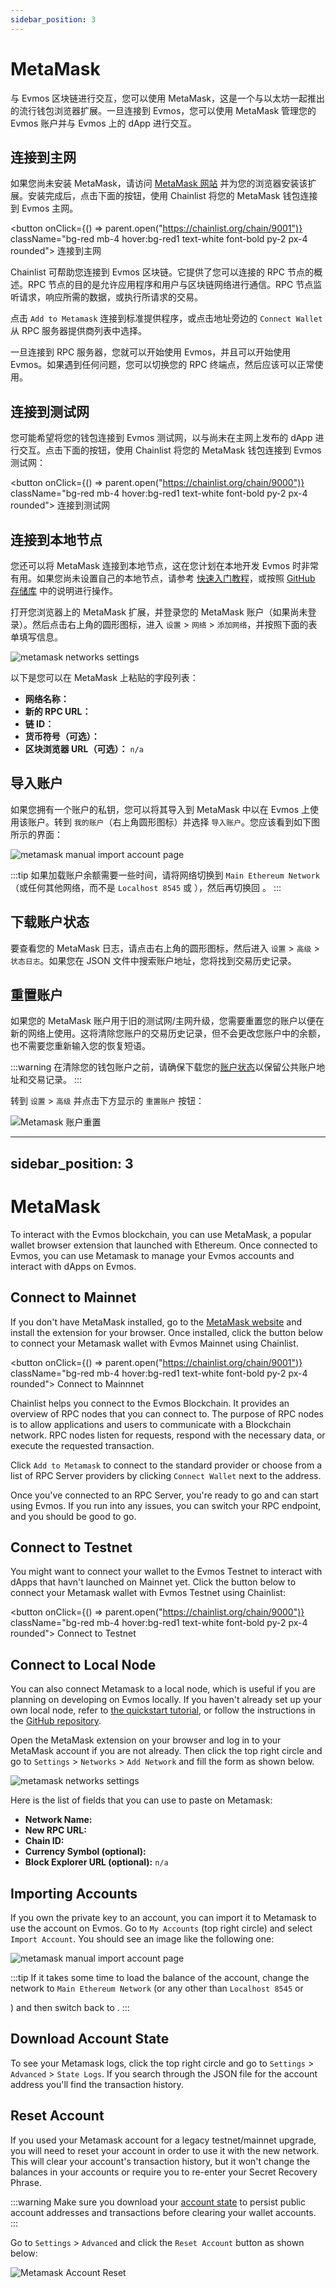 ```yaml
---
sidebar_position: 3
---
```


# MetaMask

与 Evmos 区块链进行交互，您可以使用 MetaMask，这是一个与以太坊一起推出的流行钱包浏览器扩展。一旦连接到 Evmos，您可以使用 MetaMask 管理您的 Evmos 账户并与 Evmos 上的 dApp 进行交互。

## 连接到主网

如果您尚未安装 MetaMask，请访问 [MetaMask 网站](https://metamask.io/download/) 并为您的浏览器安装该扩展。安装完成后，点击下面的按钮，使用 Chainlist 将您的 MetaMask 钱包连接到 Evmos 主网。

<button onClick={() => parent.open("https://chainlist.org/chain/9001")} className="bg-red mb-4 hover:bg-red1 text-white font-bold py-2 px-4 rounded">
  连接到主网
</button>

Chainlist 可帮助您连接到 Evmos 区块链。它提供了您可以连接的 RPC 节点的概述。RPC 节点的目的是允许应用程序和用户与区块链网络进行通信。RPC 节点监听请求，响应所需的数据，或执行所请求的交易。

点击 `Add to Metamask` 连接到标准提供程序，或点击地址旁边的 `Connect Wallet` 从 RPC 服务器提供商列表中选择。

一旦连接到 RPC 服务器，您就可以开始使用 Evmos，并且可以开始使用 Evmos。如果遇到任何问题，您可以切换您的 RPC 终端点，然后应该可以正常使用。

## 连接到测试网

您可能希望将您的钱包连接到 Evmos 测试网，以与尚未在主网上发布的 dApp 进行交互。点击下面的按钮，使用 Chainlist 将您的 MetaMask 钱包连接到 Evmos 测试网：

<button onClick={() => parent.open("https://chainlist.org/chain/9000")} className="bg-red mb-4 hover:bg-red1 text-white font-bold py-2 px-4 rounded">
  连接到测试网
</button>

## 连接到本地节点

您还可以将 MetaMask 连接到本地节点，这在您计划在本地开发 Evmos 时非常有用。如果您尚未设置自己的本地节点，请参考 [快速入门教程](./../../protocol/evmos-cli/single-node)，或按照 [GitHub 存储库](https://github.com/evmos/evmos/) 中的说明进行操作。

打开您浏览器上的 MetaMask 扩展，并登录您的 MetaMask 账户（如果尚未登录）。然后点击右上角的圆形图标，进入 `设置` > `网络` > `添加网络`，并按照下面的表单填写信息。


![metamask networks settings](/img/metamask_network_settings.png)

以下是您可以在 MetaMask 上粘贴的字段列表：

- **网络名称：** <Highlighter keyword="name" postText=" 本地" />
- **新的 RPC URL：** <Highlighter keyword="rpc_url_local" />
- **链 ID：** <Highlighter keyword="rpc_url_local" />
- **货币符号（可选）：** <Highlighter keyword="testnet_ticker" />
- **区块浏览器 URL（可选）：** `n/a`

## 导入账户

如果您拥有一个账户的私钥，您可以将其导入到 MetaMask 中以在 Evmos 上使用该账户。转到 `我的账户`（右上角圆形图标）并选择 `导入账户`。您应该看到如下图所示的界面：

![metamask manual import account page](/img/metamask_import.png)

:::tip 如果加载账户余额需要一些时间，请将网络切换到 `Main Ethereum Network`（或任何其他网络，而不是 `Localhost 8545` 或 <Highlighter keyword="name" />），然后再切换回 <Highlighter keyword="name" />。 :::

## 下载账户状态

要查看您的 MetaMask 日志，请点击右上角的圆形图标，然后进入 `设置` > `高级` > `状态日志`。如果您在 JSON 文件中搜索账户地址，您将找到交易历史记录。

## 重置账户

如果您的 MetaMask 账户用于旧的测试网/主网升级，您需要重置您的账户以便在新的网络上使用。这将清除您账户的交易历史记录，但不会更改您账户中的余额，也不需要您重新输入您的恢复短语。

:::warning 在清除您的钱包账户之前，请确保下载您的[账户状态](#download-account-state)以保留公共账户地址和交易记录。 :::

转到 `设置` > `高级` 并点击下方显示的 `重置账户` 按钮：

![Metamask 账户重置](/img/reset_account.png)

---

## sidebar_position: 3

# MetaMask

To interact with the Evmos blockchain, you can use MetaMask, a popular wallet browser extension that launched with Ethereum. Once connected to Evmos, you can use Metamask to manage your Evmos accounts and interact with dApps on Evmos.

## Connect to Mainnet

If you don't have MetaMask installed, go to the [MetaMask website](https://metamask.io/download/) and install the extension for your browser. Once installed, click the button below to connect your Metamask wallet with Evmos Mainnet using Chainlist.

<button onClick={() => parent.open("https://chainlist.org/chain/9001")} className="bg-red mb-4 hover:bg-red1 text-white font-bold py-2 px-4 rounded">
  Connect to Mainnnet
</button>

Chainlist helps you connect to the Evmos Blockchain. It provides an overview of RPC nodes that you can connect to. The purpose of RPC nodes is to allow applications and users to communicate with a Blockchain network. RPC nodes listen for requests, respond with the necessary data, or execute the requested transaction.

Click `Add to Metamask` to connect to the standard provider or choose from a list of RPC Server providers by clicking `Connect Wallet` next to the address.

Once you've connected to an RPC Server, you're ready to go and can start using Evmos. If you run into any issues, you can switch your RPC endpoint, and you should be good to go.

## Connect to Testnet

You might want to connect your wallet to the Evmos Testnet to interact with dApps that havn't launched on Mainnet yet. Click the button below to connect your Metamask wallet with Evmos Testnet using Chainlist:

<button onClick={() => parent.open("https://chainlist.org/chain/9000")} className="bg-red mb-4 hover:bg-red1 text-white font-bold py-2 px-4 rounded">
  Connect to Testnet
</button>

## Connect to Local Node

You can also connect Metamask to a local node, which is useful if you are planning on developing on Evmos locally. If you haven't already set up your own local node, refer to [the quickstart tutorial](./../../protocol/evmos-cli/single-node), or follow the instructions in the [GitHub repository](https://github.com/evmos/evmos/).

Open the MetaMask extension on your browser and log in to your MetaMask account if you are not already. Then click the top right circle and go to `Settings` > `Networks` > `Add Network` and fill the form as shown below.

![metamask networks settings](/img/metamask_network_settings.png)

Here is the list of fields that you can use to paste on Metamask:

- **Network Name:** <Highlighter keyword="name" postText=" Local" />
- **New RPC URL:** <Highlighter keyword="rpc_url_local" />
- **Chain ID:** <Highlighter keyword="rpc_url_local" />
- **Currency Symbol (optional):** <Highlighter keyword="testnet_ticker" />
- **Block Explorer URL (optional):** `n/a`

## Importing Accounts

If you own the private key to an account, you can import it to Metamask to use the account on Evmos. Go to `My Accounts` (top right circle) and select `Import Account`. You should see an image like the following one:

![metamask manual import account page](/img/metamask_import.png)

:::tip If it takes some time to load the balance of the account, change the network to `Main Ethereum Network` (or any other than `Localhost 8545` or

<Highlighter keyword="name" />) and then switch back to <Highlighter keyword="name" />. :::

## Download Account State

To see your Metamask logs, click the top right circle and go to `Settings` > `Advanced` > `State Logs`. If you search through the JSON file for the account address you'll find the transaction history.

## Reset Account

If you used your Metamask account for a legacy testnet/mainnet upgrade, you will need to reset your account in order to use it with the new network. This will clear your account's transaction history, but it won't change the balances in your accounts or require you to re-enter your Secret Recovery Phrase.

:::warning Make sure you download your [account state](#download-account-state) to persist public account addresses and transactions before clearing your wallet accounts. :::

Go to `Settings` > `Advanced` and click the `Reset Account` button as shown below:

![Metamask Account Reset](/img/reset_account.png)
